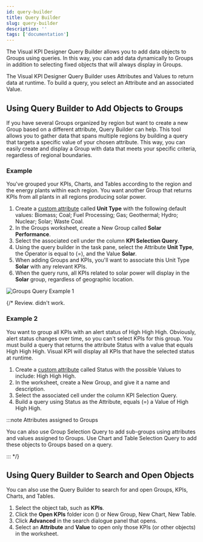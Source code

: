 ```yaml
---
id: query-builder
title: Query Builder
slug: query-builder
description: ''
tags: ['documentation']
---
```



The Visual KPI Designer Query Builder allows you to add data objects to Groups using queries. In this way, you can add data dynamically to Groups in addition to selecting fixed objects that will always display in Groups.

The Visual KPI Designer Query Builder uses Attributes and Values to return data at runtime. To build a query, you select an Attribute and an associated Value.

## Using Query Builder to Add Objects to Groups

If you have several Groups organized by region but want to create a new Group based on a different attribute, Query Builder can help. This tool allows you to gather data that spans multiple regions by building a query that targets a specific value of your chosen attribute. This way, you can easily create and display a Group with data that meets your specific criteria, regardless of regional boundaries.

### Example

You've grouped your KPIs, Charts, and Tables according to the region and the energy plants within each region. You want another Group that returns KPIs from all plants in all regions producing solar power.

1. Create a [custom attribute](/visual-kpi-designer/settings/advanced#attributes) called **Unit Type** with the following default values: Biomass; Coal; Fuel Processing; Gas; Geothermal; Hydro; Nuclear; Solar; Waste Coal.
2. In the Groups worksheet, create a New Group called **Solar Performance**.
3. Select the associated cell under the column **KPI Selection Query**.
4. Using the query builder in the task pane, select the Attribute **Unit Type**, the Operator is equal to (=), and the Value **Solar**.
5. When adding Groups and KPIs, you'll want to associate this Unit Type **Solar** with any relevant KPIs.
6. When the query runs, all KPIs related to solar power will display in the **Solar** group, regardless of geographic location.

<Image
  src="media/designer/authoring/groups/groups-query-example1.png"
  alt="Groups Query Example 1"
/>

{/* Review. didn't work.
### Example 2

You want to group all KPIs with an alert status of High High High. Obviously, alert status changes over time, so you can't select KPIs for this group. You must build a query that returns the attribute Status with a value that equals High High High. Visual KPI will display all KPIs that have the selected status at runtime.

1. Create a [custom attribute](/visual-kpi-designer/settings/advanced#attributes) called Status with the possible Values to include: High High High.
2. In the worksheet, create a New Group, and give it a name and description.
3. Select the associated cell under the column KPI Selection Query.
4. Build a query using Status as the Attribute, equals (=) a Value of High High High.

:::note Attributes assigned to Groups

You can also use Group Selection Query to add sub-groups using attributes and values assigned to Groups. Use Chart and Table Selection Query to add these objects to Groups based on a query.

::: */}

## Using Query Builder to Search and Open Objects

You can also use the Query Builder to search for and open Groups, KPIs, Charts, and Tables.

1. Select the object tab, such as **KPIs**.
2. Click the **Open KPIs** folder icon (<PngFont name='open28' />) or New Group, New Chart, New Table.
3. Click **Advanced** in the search dialogue panel that opens.
4. Select an **Attribute** and **Value** to open only those KPIs (or other objects) in the worksheet.